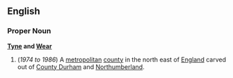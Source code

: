 ==English==
===Proper Noun===
'''[[Tyne]] and [[Wear]]'''
{{wikipedia}}
#(''1974 to 1986'') A [[metropolitan]] [[county]] in the north east of [[England]] carved out of [[County Durham]] and [[Northumberland]].